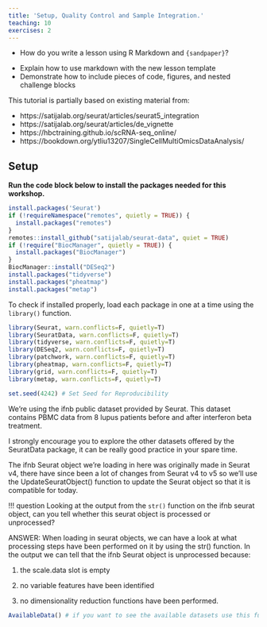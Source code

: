 ```yaml
---
title: 'Setup, Quality Control and Sample Integration.'
teaching: 10
exercises: 2
---
```


:::::::::::::::::::::::::::::::::::::: questions 

- How do you write a lesson using R Markdown and `{sandpaper}`?

::::::::::::::::::::::::::::::::::::::::::::::::

::::::::::::::::::::::::::::::::::::: objectives

- Explain how to use markdown with the new lesson template
- Demonstrate how to include pieces of code, figures, and nested challenge blocks

::::::::::::::::::::::::::::::::::::::::::::::::

::::::::::::::::::::::::::::::::::::: callout

This tutorial is partially based on existing material from:

- https://satijalab.org/seurat/articles/seurat5_integration
- https://satijalab.org/seurat/articles/de_vignette
- https://hbctraining.github.io/scRNA-seq_online/
- https://bookdown.org/ytliu13207/SingleCellMultiOmicsDataAnalysis/

:::::::::::::::::::::::::::::::::::::::::::::


## Setup
**Run the code block below to install the packages needed for this workshop.**

```r
install.packages('Seurat')
if (!requireNamespace("remotes", quietly = TRUE)) {
  install.packages("remotes")
}
remotes::install_github("satijalab/seurat-data", quiet = TRUE)
if (!require("BiocManager", quietly = TRUE)) {
  install.packages("BiocManager")
}
BiocManager::install("DESeq2")
install.packages("tidyverse")
install.packages("pheatmap")
install.packages("metap")
```

To check if installed properly, load each package in one at a time using the `library()` function.

```r
library(Seurat, warn.conflicts=F, quietly=T)
library(SeuratData, warn.conflicts=F, quietly=T)
library(tidyverse, warn.conflicts=F, quietly=T)
library(DESeq2, warn.conflicts=F, quietly=T)
library(patchwork, warn.conflicts=F, quietly=T)
library(pheatmap, warn.conflicts=F, quietly=T)
library(grid, warn.conflicts=F, quietly=T)
library(metap, warn.conflicts=F, quietly=T)

set.seed(4242) # Set Seed for Reproducibility
```

We're using the ifnb public dataset provided by Seurat. This dataset contains PBMC data from 8 lupus patients before and after interferon beta treatment.

I strongly encourage you to explore the other datasets offered by the SeuratData package, it can be really good practice in your spare time.

The ifnb Seurat object we're loading in here was originally made in Seurat v4, there have since been a lot of changes from Seurat v4 to v5 so we'll use the UpdateSeuratObject() function to update the Seurat object so that it is compatible for today.

!!! question
    Looking at the output from the `str()` function on the ifnb seurat object, can you tell whether this seurat object is processed or unprocessed?

ANSWER: When loading in seurat objects, we can have a look at what processing steps have been performed on it by using the str() function. In the output we can tell that the ifnb Seurat object is unprocessed because:

1)  the scale.data slot is empty

2)  no variable features have been identified

3)  no dimensionality reduction functions have been performed.

```r
AvailableData() # if you want to see the available datasets use this function
```
